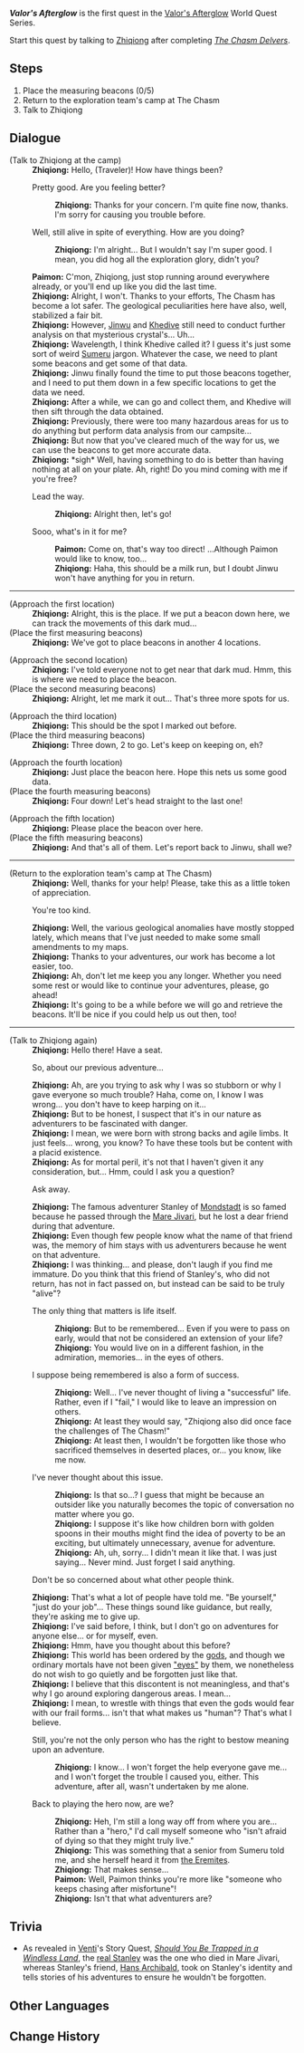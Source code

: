 {{About|the quest series|all world quests and the achievement|Valor's Afterglow (Disambiguation)}}
{{Quest Infobox
|id            = 71036
|image         = World Quest Valor's Afterglow.png
|type          = World
|title         = Valor's Afterglow
|chapter       = Valor's Afterglow
|summary       = 
|requirement   = [[The Chasm Delvers]]
|characters    = Traveler; Paimon; Zhiqiong
|startLocation = [[The Chasm: Underground Mines]]
|region        = Liyue
|area          = The Chasm: Underground Mines
|prev          = 
|next          = Valor's Afterglow: Return by Sundown
|exp           = 250
|primogems     = 30
|mora          = 30,000
|other         = {{Card|Hero's Wit|3}}
}}
'''''Valor's Afterglow''''' is the first quest in the [[Valor's Afterglow]] World Quest Series.

Start this quest by talking to [[Zhiqiong]] after completing ''[[The Chasm Delvers]]''.

==Steps==
# Place the measuring beacons (0/5)
# Return to the exploration team's camp at The Chasm
# Talk to Zhiqiong

==Dialogue==
{{Quest Description|Although the incident in The Chasm has come to a close, Zhiqiong is still involved in other exploration work. Best you go check in on her...}}
{{Dialogue start}}
;(Talk to Zhiqiong at the camp)
:'''Zhiqiong:''' Hello, (Traveler)! How have things been?
:{{DIcon}} Pretty good. Are you feeling better?
::'''Zhiqiong:''' Thanks for your concern. I'm quite fine now, thanks. I'm sorry for causing you trouble before.
:{{DIcon}} Well, still alive in spite of everything. How are you doing?
::'''Zhiqiong:''' I'm alright... But I wouldn't say I'm super good. I mean, you did hog all the exploration glory, didn't you?
:'''Paimon:''' C'mon, Zhiqiong, just stop running around everywhere already, or you'll end up like you did the last time.
:'''Zhiqiong:''' Alright, I won't. Thanks to your efforts, The Chasm has become a lot safer. The geological peculiarities here have also, well, stabilized a fair bit.
:'''Zhiqiong:''' However, [[Jinwu]] and [[Khedive]] still need to conduct further analysis on that mysterious crystal's... Uh...
:'''Zhiqiong:''' Wavelength, I think Khedive called it? I guess it's just some sort of weird [[Sumeru]] jargon. Whatever the case, we need to plant some beacons and get some of that data.
:'''Zhiqiong:''' Jinwu finally found the time to put those beacons together, and I need to put them down in a few specific locations to get the data we need.
:'''Zhiqiong:''' After a while, we can go and collect them, and Khedive will then sift through the data obtained.
:'''Zhiqiong:''' Previously, there were too many hazardous areas for us to do anything but perform data analysis from our campsite...
:'''Zhiqiong:''' But now that you've cleared much of the way for us, we can use the beacons to get more accurate data.
:'''Zhiqiong:''' *sigh* Well, having something to do is better than having nothing at all on your plate. Ah, right! Do you mind coming with me if you're free?
:{{DIcon}} Lead the way.
::'''Zhiqiong:''' Alright then, let's go!
:{{DIcon}} Sooo, what's in it for me?
::'''Paimon:''' Come on, that's way too direct! ...Although Paimon would like to know, too...
::'''Zhiqiong:''' Haha, this should be a milk run, but I doubt Jinwu won't have anything for you in return.

----

;(Approach the first location)
:'''Zhiqiong:''' Alright, this is the place. If we put a beacon down here, we can track the movements of this dark mud...
;(Place the first measuring beacons)
:'''Zhiqiong:''' We've got to place beacons in another 4 locations.

;(Approach the second location)
:'''Zhiqiong:''' I've told everyone not to get near that dark mud. Hmm, this is where we need to place the beacon.
;(Place the second measuring beacons)
:'''Zhiqiong:''' Alright, let me mark it out... That's three more spots for us.

;(Approach the third location)
:'''Zhiqiong:''' This should be the spot I marked out before.
;(Place the third measuring beacons)
:'''Zhiqiong:''' Three down, 2 to go. Let's keep on keeping on, eh?

;(Approach the fourth location)
:'''Zhiqiong:''' Just place the beacon here. Hope this nets us some good data.
;(Place the fourth measuring beacons)
:'''Zhiqiong:''' Four down! Let's head straight to the last one!

;(Approach the fifth location)
:'''Zhiqiong:''' Please place the beacon over here.
;(Place the fifth measuring beacons)
:'''Zhiqiong:''' And that's all of them. Let's report back to Jinwu, shall we?
----

;(Return to the exploration team's camp at The Chasm)
:'''Zhiqiong:''' Well, thanks for your help! Please, take this as a little token of appreciation.
:{{DIcon}} You're too kind.
:'''Zhiqiong:''' Well, the various geological anomalies have mostly stopped lately, which means that I've just needed to make some small amendments to my maps.
:'''Zhiqiong:''' Thanks to your adventures, our work has become a lot easier, too.
:'''Zhiqiong:''' Ah, don't let me keep you any longer. Whether you need some rest or would like to continue your adventures, please, go ahead!
:'''Zhiqiong:''' It's going to be a while before we will go and retrieve the beacons. It'll be nice if you could help us out then, too!
----
;(Talk to Zhiqiong again)
:'''Zhiqiong:''' Hello there! Have a seat.
:{{DIcon}} So, about our previous adventure...
:'''Zhiqiong:''' Ah, are you trying to ask why I was so stubborn or why I gave everyone so much trouble? Haha, come on, I know I was wrong... you don't have to keep harping on it...
:'''Zhiqiong:''' But to be honest, I suspect that it's in our nature as adventurers to be fascinated with danger.
:'''Zhiqiong:''' I mean, we were born with strong backs and agile limbs. It just feels... wrong, you know? To have these tools but be content with a placid existence.
:'''Zhiqiong:''' As for mortal peril, it's not that I haven't given it any consideration, but... Hmm, could I ask you a question?
:{{DIcon}} Ask away.
:'''Zhiqiong:''' The famous adventurer Stanley of [[Mondstadt]] is so famed because he passed through the [[Mare Jivari]], but he lost a dear friend during that adventure.
:'''Zhiqiong:''' Even though few people know what the name of that friend was, the memory of him stays with us adventurers because he went on that adventure.
:'''Zhiqiong:''' I was thinking... and please, don't laugh if you find me immature. Do you think that this friend of Stanley's, who did not return, has not in fact passed on, but instead can be said to be truly "alive"?
:{{DIcon}} The only thing that matters is life itself.
::'''Zhiqiong:''' But to be remembered... Even if you were to pass on early, would that not be considered an extension of your life?
::'''Zhiqiong:''' You would live on in a different fashion, in the admiration, memories... in the eyes of others.
:{{DIcon}} I suppose being remembered is also a form of success.
::'''Zhiqiong:''' Well... I've never thought of living a "successful" life. Rather, even if I "fail," I would like to leave an impression on others.
::'''Zhiqiong:''' At least they would say, "Zhiqiong also did once face the challenges of The Chasm!"
::'''Zhiqiong:''' At least then, I wouldn't be forgotten like those who sacrificed themselves in deserted places, or... you know, like me now.
:{{DIcon}} I've never thought about this issue.
::'''Zhiqiong:''' Is that so...? I guess that might be because an outsider like you naturally becomes the topic of conversation no matter where you go.
::'''Zhiqiong:''' I suppose it's like how children born with golden spoons in their mouths might find the idea of poverty to be an exciting, but ultimately unnecessary, avenue for adventure.
::'''Zhiqiong:''' Ah, uh, sorry... I didn't mean it like that. I was just saying... Never mind. Just forget I said anything.

:{{DIcon}} Don't be so concerned about what other people think. <!-- not part of the previous options group -->
:'''Zhiqiong:''' That's what a lot of people have told me. "Be yourself," "just do your job"... These things sound like guidance, but really, they're asking me to give up.
:'''Zhiqiong:''' I've said before, I think, but I don't go on adventures for anyone else... or for myself, even.
:'''Zhiqiong:''' Hmm, have you thought about this before?
:'''Zhiqiong:''' This world has been ordered by the [[gods]], and though we ordinary mortals have not been given [[Vision|"eyes"]] by them, we nonetheless do not wish to go quietly and be forgotten just like that.
:'''Zhiqiong:''' I believe that this discontent is not meaningless, and that's why I go around exploring dangerous areas. I mean...
:'''Zhiqiong:''' I mean, to wrestle with things that even the gods would fear with our frail forms... isn't that what makes us "human"? That's what I believe.
:{{DIcon}} Still, you're not the only person who has the right to bestow meaning upon an adventure.
::'''Zhiqiong:''' I know... I won't forget the help everyone gave me... and I won't forget the trouble I caused you, either. This adventure, after all, wasn't undertaken by me alone.
:{{DIcon}} Back to playing the hero now, are we?
::'''Zhiqiong:''' Heh, I'm still a long way off from where you are... Rather than a "hero," I'd call myself someone who "isn't afraid of dying so that they might truly live."
::'''Zhiqiong:''' This was something that a senior from Sumeru told me, and she herself heard it from [[the Eremites]].
::'''Zhiqiong:''' That makes sense...
::'''Paimon:''' Well, Paimon thinks you're more like "someone who keeps chasing after misfortune"!
::'''Zhiqiong:''' Isn't that what adventurers are?
{{Dialogue end}}

==Trivia==
*As revealed in [[Venti]]'s Story Quest, ''[[Should You Be Trapped in a Windless Land]]'', the [[real Stanley]] was the one who died in Mare Jivari, whereas Stanley's friend, [[Stanley|Hans Archibald]], took on Stanley's identity and tells stories of his adventures to ensure he wouldn't be forgotten.

==Other Languages==
{{Other Languages
|en      = Valor's Afterglow
|zhs     = 勇气的余晖
|zhs_rm  = Yǒngqì de Yúhuī
|zht     = 勇氣的餘暉
|zht_rm  = Yǒngqì de Yúhuī
|zh_tl   = Valor's Afterglow
|ja      = 勇気の残照
|ja_rm   = Yuuki no Zanshou{{Assumed}}
|ja_tl   = Valor's Afterglow
|ko      = 용기의 여광
|ko_rm   = Yonggi-ui Yeogwang
|ko_tl   = Valor's Afterglow
|es      = El resplandor del valor
|es_tl   = The Radiance of Valor
|fr      = Rémanence de courage
|fr_tl   = Courage Remanence
|ru      = Отблески храбрости
|ru_tl   = Reflections of Valor
|th      = รัศมีอันหาญกล้า
|th_rm   = 
|th_tl   = 
|vi      = Hào Quang Của Dũng Khí
|vi_tl   = 
|de      = Abendröte des Muts
|de_tl   = Afterglow of Valor
|id      = Aura Keberanian
|id_tl   = The Aura of Courage
|pt      = O Brilho da Coragem
|pt_tl   = 
|tr      = 
|tr_tl   = 
|it      = 
|it_tl   = 
}}

==Change History==
{{Change History|2.6}}